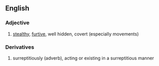 ==English==
===Adjective===
#[[stealthy]], [[furtive]], well hidden, covert (especially movements)
===Derivatives===
#surreptitiously (adverb), acting or existing in a surreptitious manner